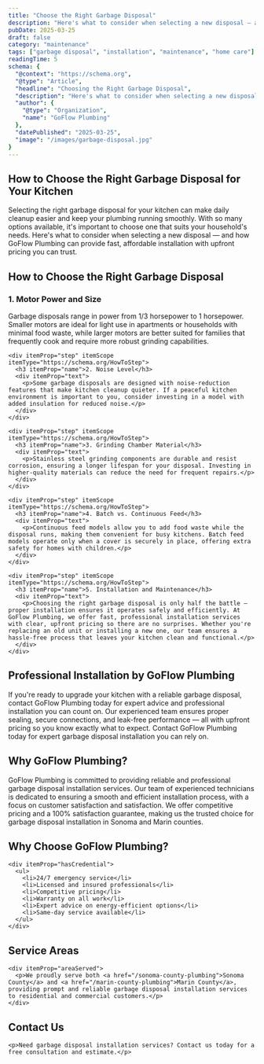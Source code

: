 ```yaml
---
title: "Choose the Right Garbage Disposal"
description: "Here's what to consider when selecting a new disposal — and how GoFlow Plumbing can provide fast, affordable installation with upfront pricing you can trust."
pubDate: 2025-03-25
draft: false
category: "maintenance"
tags: ["garbage disposal", "installation", "maintenance", "home care"]
readingTime: 5
schema: {
  "@context": "https://schema.org",
  "@type": "Article",
  "headline": "Choosing the Right Garbage Disposal",
  "description": "Here's what to consider when selecting a new disposal — and how GoFlow Plumbing can provide fast, affordable installation with upfront pricing you can trust.",
  "author": {
    "@type": "Organization",
    "name": "GoFlow Plumbing"
  },
  "datePublished": "2025-03-25",
  "image": "/images/garbage-disposal.jpg"
}
---
```


<article itemScope itemType="https://schema.org/Article">
<h1 itemProp="headline">How to Choose the Right Garbage Disposal for Your Kitchen</h1>

<div itemProp="articleBody">
  <p itemProp="description">
    Selecting the right garbage disposal for your kitchen can make daily cleanup easier and keep your plumbing running smoothly. With so many options available, it's important to choose one that suits your household's needs. Here's what to consider when selecting a new disposal — and how GoFlow Plumbing can provide fast, affordable installation with upfront pricing you can trust.
  </p>

  <section itemScope itemType="https://schema.org/HowTo">
    <h2 itemProp="name">How to Choose the Right Garbage Disposal</h2>
    <div itemProp="step" itemScope itemType="https://schema.org/HowToStep">
      <h3 itemProp="name">1. Motor Power and Size</h3>
      <div itemProp="text">
        <p>Garbage disposals range in power from 1/3 horsepower to 1 horsepower. Smaller motors are ideal for light use in apartments or households with minimal food waste, while larger motors are better suited for families that frequently cook and require more robust grinding capabilities.</p>
      </div>
    </div>

    <div itemProp="step" itemScope itemType="https://schema.org/HowToStep">
      <h3 itemProp="name">2. Noise Level</h3>
      <div itemProp="text">
        <p>Some garbage disposals are designed with noise-reduction features that make kitchen cleanup quieter. If a peaceful kitchen environment is important to you, consider investing in a model with added insulation for reduced noise.</p>
      </div>
    </div>

    <div itemProp="step" itemScope itemType="https://schema.org/HowToStep">
      <h3 itemProp="name">3. Grinding Chamber Material</h3>
      <div itemProp="text">
        <p>Stainless steel grinding components are durable and resist corrosion, ensuring a longer lifespan for your disposal. Investing in higher-quality materials can reduce the need for frequent repairs.</p>
      </div>
    </div>

    <div itemProp="step" itemScope itemType="https://schema.org/HowToStep">
      <h3 itemProp="name">4. Batch vs. Continuous Feed</h3>
      <div itemProp="text">
        <p>Continuous feed models allow you to add food waste while the disposal runs, making them convenient for busy kitchens. Batch feed models operate only when a cover is securely in place, offering extra safety for homes with children.</p>
      </div>
    </div>

    <div itemProp="step" itemScope itemType="https://schema.org/HowToStep">
      <h3 itemProp="name">5. Installation and Maintenance</h3>
      <div itemProp="text">
        <p>Choosing the right garbage disposal is only half the battle — proper installation ensures it operates safely and efficiently. At GoFlow Plumbing, we offer fast, professional installation services with clear, upfront pricing so there are no surprises. Whether you're replacing an old unit or installing a new one, our team ensures a hassle-free process that leaves your kitchen clean and functional.</p>
      </div>
    </div>
  </section>

  <section itemScope itemType="https://schema.org/Service">
    <h2>Professional Installation by GoFlow Plumbing</h2>
    <div itemProp="description">
      <p>If you're ready to upgrade your kitchen with a reliable garbage disposal, contact GoFlow Plumbing today for expert advice and professional installation you can count on. Our experienced team ensures proper sealing, secure connections, and leak-free performance — all with upfront pricing so you know exactly what to expect. Contact GoFlow Plumbing today for expert garbage disposal installation you can rely on.</p>
    </div>
  </section>

  <section itemScope itemType="https://schema.org/Organization">
    <h2>Why GoFlow Plumbing?</h2>
    <div itemProp="description">
      <p>GoFlow Plumbing is committed to providing reliable and professional garbage disposal installation services. Our team of experienced technicians is dedicated to ensuring a smooth and efficient installation process, with a focus on customer satisfaction and satisfaction. We offer competitive pricing and a 100% satisfaction guarantee, making us the trusted choice for garbage disposal installation in Sonoma and Marin counties.</p>
    </div>
  </section>

  <section itemScope itemType="https://schema.org/PlumbingService">
    <h2>Why Choose GoFlow Plumbing?</h2>

    <div itemProp="hasCredential">
      <ul>
        <li>24/7 emergency service</li>
        <li>Licensed and insured professionals</li>
        <li>Competitive pricing</li>
        <li>Warranty on all work</li>
        <li>Expert advice on energy-efficient options</li>
        <li>Same-day service available</li>
      </ul>
    </div>
  </section>

  <section itemScope itemType="https://schema.org/Organization">
    <h2>Service Areas</h2>

    <div itemProp="areaServed">
      <p>We proudly serve both <a href="/sonoma-county-plumbing">Sonoma County</a> and <a href="/marin-county-plumbing">Marin County</a>, providing prompt and reliable garbage disposal installation services to residential and commercial customers.</p>
    </div>
  </section>

  <section itemScope itemType="https://schema.org/ContactPoint">
    <h2>Contact Us</h2>

    <p>Need garbage disposal installation services? Contact us today for a free consultation and estimate.</p>
  </section>
</div>
</article>
